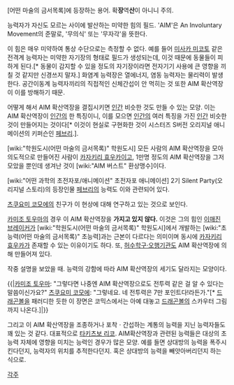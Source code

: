 [어떤 마술의 금서목록]에 등장하는 용어. 확'''장'''역'''산'''이 아니니 주의.

능력자가 자신도 모르는 사이에 발산하는 미약한 힘의 필드. 'AIM'은 An Involuntary Movement의 준말로, '무의식' 또는 '무자각'을 뜻한다.

이 힘은 매우 미약하여 통상 수단으로는 측정할 수 없다. 예를 들어 [[미사카 미코토]] 같은 전격계 능력자는 미약한 자기장의 형태로 필드가 생성되는데, 이것 때문에 동물들이 피하게 된다.[* 동물이 감지할 수 있을 정도의 자기장이라면 전자기기 사용에 큰 영향을 끼칠 것 같지만 신경쓰지 말자.] 화염계 능력장은 열에너지, 염동 능력자는 물리력이 발생한다.
공간이동계 능력자끼리의 직접적인 신체간섭이 안 먹히는 것 또한 AIM 확산역장이 이를 방해하기 때문.

어떻게 해서 AIM 확산역장을 결집시키면 [[인간]] 비슷한 것도 만들 수 있는 모양. 이는 AIM 확산역장이 [[인간]]의 한 특징이니, 이를 모으면 [[인간]]의 여러 특징을 가진 [[인간]] 비슷한 것이 만들어지는 것이다[* 이것이 현실로 구현화한 것이 시스터즈 S버전 오리지널 애니메이션의 키퍼슨인 [[페브리]].].

[wiki:"학원도시(어떤 마술의 금서목록)" 학원도시] 모든 사람의 AIM 확산역장을 모아 의도적으로 만들어진 사람이 [[카자키리 효우카]]이고, 1만명 정도의 AIM 확산역장을 그저 모았을 뿐인데 생겨난 것이 [wiki:"AIM 버스트" 환상맹수]이다.

[wiki:"어떤 과학의 초전자포/애니메이션" 초전자포 애니메이션] 2기 Silent Party(오리지널 스토리)의 등장인물 [[페브리]]의 능력도 이와 관련되어 있다.

[[츠쿠요미 코모에]]의 친구가 이 현상에 대해 연구하고 있는 것으로 보인다.


[[카미조 토우마]]의 경우 이 AIM 확산역장을 '''가지고 있지 않다.''' 이것은 그의 힘인 [[이매진 브레이커]]가 [wiki:"학원도시(어떤 마술의 금서목록)" 학원도시]에서 개발하는 [wiki:"초능력(어떤 마술의 금서목록)" 초능력]과는 근본이 다르다는 의미이며 동시에 [[카자키리 효우카]]가 존재할 수 있는 이유이기도 하다. 또, [[허수학구·오행기관]]도 AIM 확산역장에 의해 만들어져 있다. 

작중 설명을 보았을 때. 능력의 강함에 따라 AIM 확산역장의 세기도 달라지는 모양이다.

{{|[[카미조 토우마]]: "그렇다면 나중엔 AIM 확산역장으로도 전투력 같은 걸 알 수 있다는 말씀이신가요?"
[[츠쿠요미 코모에]]: "그렇네요. 네 전투력은 7만 포인트다!라든가."[* [[드래곤볼]]을 패러디한 듯한 이 장면은 코믹스에서는 아예 대놓고 [[드래곤볼]]의 스카우터 그림까지 나온다.]|}}

그리고 이 AIM 확산역장을 조종하거나 포착ㆍ간섭하는 계통의 능력을 지닌 능력자들도 꽤 있는 것 같다. 대표적으로 [[타키츠보 리코]]. AIM확산역장과 관련된 능력들은 대상의 초능력 자체에 영향을 미치는 능력인 경우가 많은 모양. 예를 들면 상대방의 능력을 폭주시킨다던지, 능력자의 위치를 추적한다던지. 혹은 상대방의 능력을 빼앗아버리던지 하는 식으로.

[[각주]]
